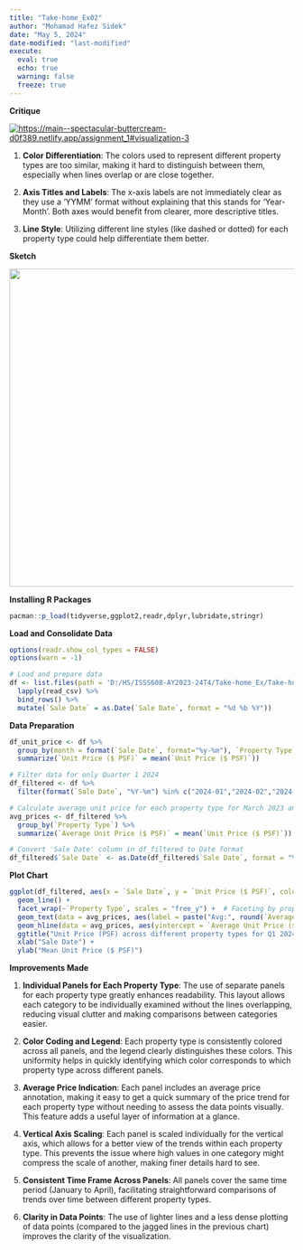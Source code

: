 ```yaml
---
title: "Take-home_Ex02"
author: "Mohamad Hafez Sidek"
date: "May 5, 2024"
date-modified: "last-modified"
execute:
  eval: true
  echo: true
  warning: false
  freeze: true
---
```


**Critique**

[![https://main\--spectacular-buttercream-d0f389.netlify.app/assignment_1#visualization-3](images/Untitled-01.jpg){fig-alt="https://main--spectacular-buttercream-d0f389.netlify.app/assignment_1#visualization-3"}](https://main--spectacular-buttercream-d0f389.netlify.app/assignment_1#visualization-3)

1.  **Color Differentiation**: The colors used to represent different property types are too similar, making it hard to distinguish between them, especially when lines overlap or are close together.

2.  **Axis Titles and Labels**: The x-axis labels are not immediately clear as they use a 'YYMM' format without explaining that this stands for 'Year-Month'. Both axes would benefit from clearer, more descriptive titles.

3.  **Line Style**: Utilizing different line styles (like dashed or dotted) for each property type could help differentiate them better.

**Sketch**

![](images/Sketch.jpg){width="563"}

**Installing R Packages**

```r

pacman::p_load(tidyverse,ggplot2,readr,dplyr,lubridate,stringr)

```

**Load and Consolidate Data**

```r
options(readr.show_col_types = FALSE)
options(warn = -1)

# Load and prepare data
df <- list.files(path = 'D:/HS/ISSS608-AY2023-24T4/Take-home_Ex/Take-home_Ex02/data', full.names = TRUE) %>% 
  lapply(read_csv) %>% 
  bind_rows() %>%
  mutate(`Sale Date` = as.Date(`Sale Date`, format = "%d %b %Y"))
```

**Data Preparation**

```r

df_unit_price <- df %>%
  group_by(month = format(`Sale Date`, format="%y-%m"), `Property Type`) %>%
  summarize(`Unit Price ($ PSF)` = mean(`Unit Price ($ PSF)`))

# Filter data for only Quarter 1 2024
df_filtered <- df %>%
  filter(format(`Sale Date`, "%Y-%m") %in% c("2024-01","2024-02","2024-03"))

# Calculate average unit price for each property type for March 2023 and March 2024
avg_prices <- df_filtered %>%
  group_by(`Property Type`) %>%
  summarize(`Average Unit Price ($ PSF)` = mean(`Unit Price ($ PSF)`))

# Convert 'Sale Date' column in df_filtered to Date format
df_filtered$`Sale Date` <- as.Date(df_filtered$`Sale Date`, format = "%Y-%m-%d")
```

**Plot Chart**

```r

ggplot(df_filtered, aes(x = `Sale Date`, y = `Unit Price ($ PSF)`, color = `Property Type`)) +
  geom_line() +
  facet_wrap(~`Property Type`, scales = "free_y") +  # Faceting by property type
  geom_text(data = avg_prices, aes(label = paste("Avg:", round(`Average Unit Price ($ PSF)`, 2)), x = max(df_filtered$`Sale Date`, na.rm = TRUE), y = Inf), hjust = 1, vjust = 1, size = 3) + # Add average price annotations
  geom_hline(data = avg_prices, aes(yintercept = `Average Unit Price ($ PSF)`, color = `Property Type`), linetype = "dashed", color = "black") +  # Add horizontal mean lines
  ggtitle("Unit Price (PSF) across different property types for Q1 2024") +
  xlab("Sale Date") +
  ylab("Mean Unit Price ($ PSF)")
```

**Improvements Made**

1.  **Individual Panels for Each Property Type**: The use of separate panels for each property type greatly enhances readability. This layout allows each category to be individually examined without the lines overlapping, reducing visual clutter and making comparisons between categories easier.

2.  **Color Coding and Legend**: Each property type is consistently colored across all panels, and the legend clearly distinguishes these colors. This uniformity helps in quickly identifying which color corresponds to which property type across different panels.

3.  **Average Price Indication**: Each panel includes an average price annotation, making it easy to get a quick summary of the price trend for each property type without needing to assess the data points visually. This feature adds a useful layer of information at a glance.

4.  **Vertical Axis Scaling**: Each panel is scaled individually for the vertical axis, which allows for a better view of the trends within each property type. This prevents the issue where high values in one category might compress the scale of another, making finer details hard to see.

5.  **Consistent Time Frame Across Panels**: All panels cover the same time period (January to April), facilitating straightforward comparisons of trends over time between different property types.

6.  **Clarity in Data Points**: The use of lighter lines and a less dense plotting of data points (compared to the jagged lines in the previous chart) improves the clarity of the visualization.
